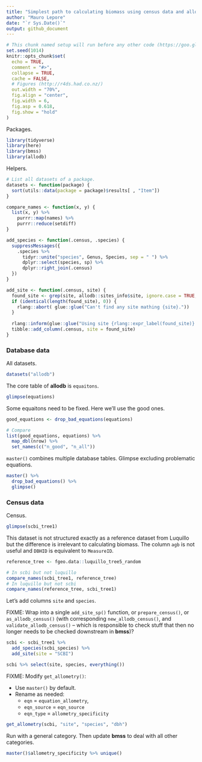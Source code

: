 ```yaml
---
title: "Simplest path to calculating biomass using census data and allodb"
author: "Mauro Lepore"
date: "`r Sys.Date()`"
output: github_document
---
```


```r
# This chunk named setup will run before any other code (https://goo.gl/BeM2Uu)
set.seed(1014)
knitr::opts_chunk$set(
  echo = TRUE,
  comment = "#>",
  collapse = TRUE,
  cache = FALSE,
  # Figures (http://r4ds.had.co.nz/)
  out.width = "70%",
  fig.align = "center",
  fig.width = 6,
  fig.asp = 0.618,
  fig.show = "hold"
)
```

Packages.

```r
library(tidyverse)
library(here)
library(bmss)
library(allodb)
```

Helpers.

```r
# List all datasets of a package.
datasets <- function(package) {
  sort(utils::data(package = package)$results[ , "Item"])
}

compare_names <- function(x, y) {
  list(x, y) %>% 
    purrr::map(names) %>% 
    purrr::reduce(setdiff)
}

add_species <- function(.census, .species) {
  suppressMessages({
    .species %>% 
      tidyr::unite("species", Genus, Species, sep = " ") %>% 
      dplyr::select(species, sp) %>% 
      dplyr::right_join(.census)
  })
}

add_site <- function(.census, site) {
  found_site <- grep(site, allodb::sites_info$site, ignore.case = TRUE, value = TRUE)
  if (identical(length(found_site), 0)) {
    rlang::abort( glue::glue("Can't find any site mathing {site}."))
  }
  
  rlang::inform(glue::glue("Using site {rlang::expr_label(found_site)}."))
  tibble::add_column(.census, site = found_site)
}
```

### Database data

All datasets.

```r
datasets("allodb")
```

The core table of __allodb__ is `equaitons`.

```r
glimpse(equations)
```

Some equaitons need to be fixed. Here we'll use the good ones.

```r
good_equations <- drop_bad_equations(equations)

# Compare
list(good_equations, equations) %>% 
  map_dbl(nrow) %>% 
  set_names(c("n_good", "n_all"))
```

`master()` combines multiple database tables. Glimpse excluding problematic equations.

```r
master() %>% 
  drop_bad_equations() %>% 
  glimpse()
```

### Census data

Census.

```r
glimpse(scbi_tree1)
```

This dataset is not structured exactly as a reference dataset from Luquillo but the difference is irrelevant to calculating biomass. The column `agb` is not useful and `DBHID` is equivalent to `MeasureID`.

```r
reference_tree <- fgeo.data::luquillo_tree5_random

# In scbi but not luquillo
compare_names(scbi_tree1, reference_tree)
# In luquillo but not scbi
compare_names(reference_tree, scbi_tree1)
```

Let's add columns `site` and `species`.

FIXME: Wrap into a single `add_site_sp()` function, or `prepare_census()`, or `as_allodb_census()` (with corresponding `new_allodb_census()`, and `validate_allodb_census()` -- which is responsible to check stuff that then no longer needs to be checked downstream in __bmss__)?

```r
scbi <- scbi_tree1 %>% 
  add_species(scbi_species) %>% 
  add_site(site = "SCBI")

scbi %>% select(site, species, everything())
```

FIXME: Modify `get_allometry()`:

* Use `master()` by default.
* Rename as needed:
    * `eqn` = `equation_allometry`, 
    * `eqn_source` = `eqn_source` 
    * `eqn_type` = `allometry_specificity`

```r
get_allometry(scbi, "site", "species", "dbh")
```

Run with a general category. Then update __bmss__ to deal with all other categories.

```r
master()$allometry_specificity %>% unique()
```


